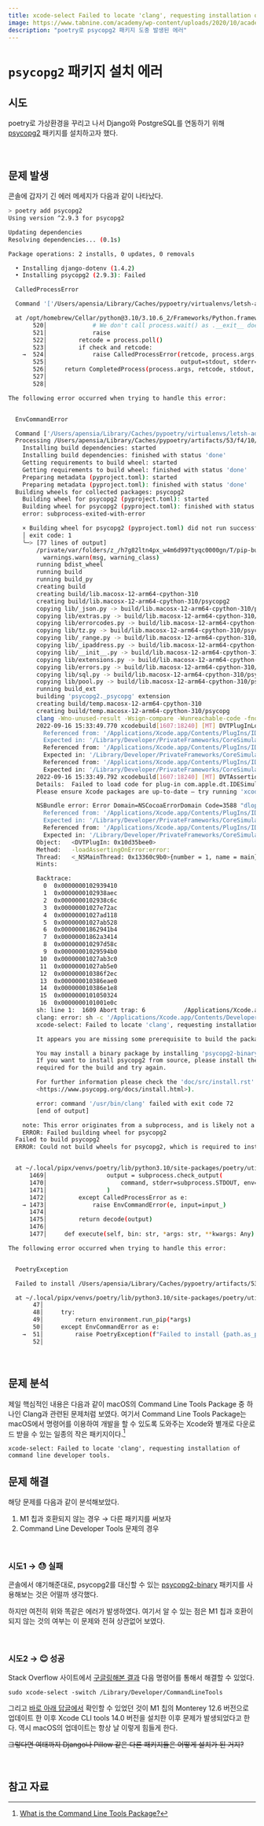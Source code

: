 ```yaml
---
title: xcode-select Failed to locate 'clang', requesting installation of command line developer tools
image: https://www.tabnine.com/academy/wp-content/uploads/2020/10/academy_1.png
description: "poetry로 psycopg2 패키지 도중 발생된 에러"
---
```



# `psycopg2` 패키지 설치 에러

## 시도

poetry로 가상환경을 꾸리고 나서 Django와 PostgreSQL를 연동하기 위해 <a href="https://pypi.org/project/psycopg2/" target="_blank">psycopg2</a> 패키지를 설치하고자 했다.

<br/>

## 문제 발생

콘솔에 갑자기 긴 에러 메세지가 다음과 같이 나타났다.

```bash
> poetry add psycopg2
Using version ^2.9.3 for psycopg2

Updating dependencies
Resolving dependencies... (0.1s)

Package operations: 2 installs, 0 updates, 0 removals

  • Installing django-dotenv (1.4.2)
  • Installing psycopg2 (2.9.3): Failed

  CalledProcessError

  Command '['/Users/apensia/Library/Caches/pypoetry/virtualenvs/letsh-admin-zfYQThb9-py3.10/bin/python', '/Users/apensia/.local/pipx/venvs/poetry/lib/python3.10/site-packages/virtualenv/seed/wheels/embed/pip-22.2.2-py3-none-any.whl/pip', 'install', '--use-pep517', '--disable-pip-version-check', '--prefix', '/Users/apensia/Library/Caches/pypoetry/virtualenvs/letsh-admin-zfYQThb9-py3.10', '--no-deps', '/Users/apensia/Library/Caches/pypoetry/artifacts/53/f4/10/6c4fbf8671cd3e90cb0e036883b7aa9e49359e40fa11a699ffb31b2f2e/psycopg2-2.9.3.tar.gz']' returned non-zero exit status 1.

  at /opt/homebrew/Cellar/python@3.10/3.10.6_2/Frameworks/Python.framework/Versions/3.10/lib/python3.10/subprocess.py:524 in run
       520│             # We don't call process.wait() as .__exit__ does that for us.
       521│             raise
       522│         retcode = process.poll()
       523│         if check and retcode:
    →  524│             raise CalledProcessError(retcode, process.args,
       525│                                      output=stdout, stderr=stderr)
       526│     return CompletedProcess(process.args, retcode, stdout, stderr)
       527│
       528│

The following error occurred when trying to handle this error:


  EnvCommandError

  Command ['/Users/apensia/Library/Caches/pypoetry/virtualenvs/letsh-admin-zfYQThb9-py3.10/bin/python', '/Users/apensia/.local/pipx/venvs/poetry/lib/python3.10/site-packages/virtualenv/seed/wheels/embed/pip-22.2.2-py3-none-any.whl/pip', 'install', '--use-pep517', '--disable-pip-version-check', '--prefix', '/Users/apensia/Library/Caches/pypoetry/virtualenvs/letsh-admin-zfYQThb9-py3.10', '--no-deps', '/Users/apensia/Library/Caches/pypoetry/artifacts/53/f4/10/6c4fbf8671cd3e90cb0e036883b7aa9e49359e40fa11a699ffb31b2f2e/psycopg2-2.9.3.tar.gz'] errored with the following return code 1, and output:
  Processing /Users/apensia/Library/Caches/pypoetry/artifacts/53/f4/10/6c4fbf8671cd3e90cb0e036883b7aa9e49359e40fa11a699ffb31b2f2e/psycopg2-2.9.3.tar.gz
    Installing build dependencies: started
    Installing build dependencies: finished with status 'done'
    Getting requirements to build wheel: started
    Getting requirements to build wheel: finished with status 'done'
    Preparing metadata (pyproject.toml): started
    Preparing metadata (pyproject.toml): finished with status 'done'
  Building wheels for collected packages: psycopg2
    Building wheel for psycopg2 (pyproject.toml): started
    Building wheel for psycopg2 (pyproject.toml): finished with status 'error'
    error: subprocess-exited-with-error

    × Building wheel for psycopg2 (pyproject.toml) did not run successfully.
    │ exit code: 1
    ╰─> [77 lines of output]
        /private/var/folders/z_/h7g82ltn4px_w4m6d997tyqc0000gn/T/pip-build-env-jhthind1/overlay/lib/python3.10/site-packages/setuptools/config/setupcfg.py:508: SetuptoolsDeprecationWarning: The license_file parameter is deprecated, use license_files instead.
          warnings.warn(msg, warning_class)
        running bdist_wheel
        running build
        running build_py
        creating build
        creating build/lib.macosx-12-arm64-cpython-310
        creating build/lib.macosx-12-arm64-cpython-310/psycopg2
        copying lib/_json.py -> build/lib.macosx-12-arm64-cpython-310/psycopg2
        copying lib/extras.py -> build/lib.macosx-12-arm64-cpython-310/psycopg2
        copying lib/errorcodes.py -> build/lib.macosx-12-arm64-cpython-310/psycopg2
        copying lib/tz.py -> build/lib.macosx-12-arm64-cpython-310/psycopg2
        copying lib/_range.py -> build/lib.macosx-12-arm64-cpython-310/psycopg2
        copying lib/_ipaddress.py -> build/lib.macosx-12-arm64-cpython-310/psycopg2
        copying lib/__init__.py -> build/lib.macosx-12-arm64-cpython-310/psycopg2
        copying lib/extensions.py -> build/lib.macosx-12-arm64-cpython-310/psycopg2
        copying lib/errors.py -> build/lib.macosx-12-arm64-cpython-310/psycopg2
        copying lib/sql.py -> build/lib.macosx-12-arm64-cpython-310/psycopg2
        copying lib/pool.py -> build/lib.macosx-12-arm64-cpython-310/psycopg2
        running build_ext
        building 'psycopg2._psycopg' extension
        creating build/temp.macosx-12-arm64-cpython-310
        creating build/temp.macosx-12-arm64-cpython-310/psycopg
        clang -Wno-unused-result -Wsign-compare -Wunreachable-code -fno-common -dynamic -DNDEBUG -g -fwrapv -O3 -Wall -isysroot /Library/Developer/CommandLineTools/SDKs/MacOSX12.sdk "-DPSYCOPG_VERSION=2.9.3 (dt dec pq3 ext lo64)" -DPSYCOPG_DEBUG=1 -DPG_VERSION_NUM=140005 -DHAVE_LO64=1 -DPSYCOPG_DEBUG=1 -I/Users/apensia/Library/Caches/pypoetry/virtualenvs/letsh-admin-zfYQThb9-py3.10/include -I/opt/homebrew/opt/python@3.10/Frameworks/Python.framework/Versions/3.10/include/python3.10 -I. -I/opt/homebrew/include/postgresql@14 -I/opt/homebrew/include/postgresql@14/server -I/opt/homebrew/Cellar/icu4c/70.1/include -I/opt/homebrew/opt/openssl@1.1/include -I/opt/homebrew/opt/readline/include -I/opt/homebrew/Cellar/lz4/1.9.4/include -c psycopg/adapter_asis.c -o build/temp.macosx-12-arm64-cpython-310/psycopg/adapter_asis.o
        2022-09-16 15:33:49.770 xcodebuild[1607:18240] [MT] DVTPlugInLoading: Failed to load code for plug-in com.apple.dt.IDESimulatorAvailability (/Applications/Xcode.app/Contents/PlugIns/IDESimulatorAvailability.ideplugin), error = Error Domain=NSCocoaErrorDomain Code=3588 "dlopen(/Applications/Xcode.app/Contents/PlugIns/IDESimulatorAvailability.ideplugin/Contents/MacOS/IDESimulatorAvailability, 0x0109): Symbol not found: (_OBJC_CLASS_$_SimDiskImage)
          Referenced from: '/Applications/Xcode.app/Contents/PlugIns/IDESimulatorAvailability.ideplugin/Contents/MacOS/IDESimulatorAvailability'
          Expected in: '/Library/Developer/PrivateFrameworks/CoreSimulator.framework/Versions/A/CoreSimulator'" UserInfo={NSLocalizedFailureReason=The bundle couldn’t be loaded., NSLocalizedRecoverySuggestion=Try reinstalling the bundle., NSFilePath=/Applications/Xcode.app/Contents/PlugIns/IDESimulatorAvailability.ideplugin/Contents/MacOS/IDESimulatorAvailability, NSDebugDescription=dlopen(/Applications/Xcode.app/Contents/PlugIns/IDESimulatorAvailability.ideplugin/Contents/MacOS/IDESimulatorAvailability, 0x0109): Symbol not found: (_OBJC_CLASS_$_SimDiskImage)
          Referenced from: '/Applications/Xcode.app/Contents/PlugIns/IDESimulatorAvailability.ideplugin/Contents/MacOS/IDESimulatorAvailability'
          Expected in: '/Library/Developer/PrivateFrameworks/CoreSimulator.framework/Versions/A/CoreSimulator', NSBundlePath=/Applications/Xcode.app/Contents/PlugIns/IDESimulatorAvailability.ideplugin, NSLocalizedDescription=The bundle “IDESimulatorAvailability” couldn’t be loaded.}, dyldError = dlopen(/Applications/Xcode.app/Contents/PlugIns/IDESimulatorAvailability.ideplugin/Contents/MacOS/IDESimulatorAvailability, 0x0000): Symbol not found: (_OBJC_CLASS_$_SimDiskImage)
          Referenced from: '/Applications/Xcode.app/Contents/PlugIns/IDESimulatorAvailability.ideplugin/Contents/MacOS/IDESimulatorAvailability'
          Expected in: '/Library/Developer/PrivateFrameworks/CoreSimulator.framework/Versions/A/CoreSimulator'
        2022-09-16 15:33:49.792 xcodebuild[1607:18240] [MT] DVTAssertions: ASSERTION FAILURE in /System/Volumes/Data/SWE/Apps/DT/BuildRoots/BuildRoot2/ActiveBuildRoot/Library/Caches/com.apple.xbs/Sources/DVTFrameworks/DVTFrameworks-21303/DVTFoundation/PlugInArchitecture/DataModel/DVTPlugIn.m:374
        Details:  Failed to load code for plug-in com.apple.dt.IDESimulatorAvailability (/Applications/Xcode.app/Contents/PlugIns/IDESimulatorAvailability.ideplugin)
        Please ensure Xcode packages are up-to-date — try running 'xcodebuild -runFirstLaunch'.

        NSBundle error: Error Domain=NSCocoaErrorDomain Code=3588 "dlopen(/Applications/Xcode.app/Contents/PlugIns/IDESimulatorAvailability.ideplugin/Contents/MacOS/IDESimulatorAvailability, 0x0109): Symbol not found: (_OBJC_CLASS_$_SimDiskImage)
          Referenced from: '/Applications/Xcode.app/Contents/PlugIns/IDESimulatorAvailability.ideplugin/Contents/MacOS/IDESimulatorAvailability'
          Expected in: '/Library/Developer/PrivateFrameworks/CoreSimulator.framework/Versions/A/CoreSimulator'" UserInfo={NSLocalizedFailureReason=The bundle couldn’t be loaded., NSLocalizedRecoverySuggestion=Try reinstalling the bundle., NSFilePath=/Applications/Xcode.app/Contents/PlugIns/IDESimulatorAvailability.ideplugin/Contents/MacOS/IDESimulatorAvailability, NSDebugDescription=dlopen(/Applications/Xcode.app/Contents/PlugIns/IDESimulatorAvailability.ideplugin/Contents/MacOS/IDESimulatorAvailability, 0x0109): Symbol not found: (_OBJC_CLASS_$_SimDiskImage)
          Referenced from: '/Applications/Xcode.app/Contents/PlugIns/IDESimulatorAvailability.ideplugin/Contents/MacOS/IDESimulatorAvailability'
          Expected in: '/Library/Developer/PrivateFrameworks/CoreSimulator.framework/Versions/A/CoreSimulator', NSBundlePath=/Applications/Xcode.app/Contents/PlugIns/IDESimulatorAvailability.ideplugin, NSLocalizedDescription=The bundle “IDESimulatorAvailability” couldn’t be loaded.}
        Object:   <DVTPlugIn: 0x10d35bee0>
        Method:   -loadAssertingOnError:error:
        Thread:   <_NSMainThread: 0x13360c9b0>{number = 1, name = main}
        Hints:

        Backtrace:
          0  0x0000000102939410
          1  0x0000000102938aec
          2  0x0000000102938c6c
          3  0x00000001027e72ac
          4  0x00000001027ad118
          5  0x00000001027ab528
          6  0x00000001862941b4
          7  0x00000001862a3414
          8  0x000000010297d58c
          9  0x00000001029594b0
         10  0x00000001027ab3c0
         11  0x00000001027ab5e0
         12  0x000000010386f2ec
         13  0x000000010386eae0
         14  0x000000010386e1e8
         15  0x0000000101050324
         16  0x0000000101001e0c
        sh: line 1:  1609 Abort trap: 6           /Applications/Xcode.app/Contents/Developer/usr/bin/xcodebuild -sdk /Applications/Xcode.app/Contents/Developer/Platforms/MacOSX.platform/Developer/SDKs/MacOSX.sdk -find clang 2> /dev/null
        clang: error: sh -c '/Applications/Xcode.app/Contents/Developer/usr/bin/xcodebuild -sdk /Applications/Xcode.app/Contents/Developer/Platforms/MacOSX.platform/Developer/SDKs/MacOSX.sdk -find clang 2> /dev/null' failed with exit code 34304: (null) (errno=Invalid argument)
        xcode-select: Failed to locate 'clang', requesting installation of command line developer tools.

        It appears you are missing some prerequisite to build the package from source.

        You may install a binary package by installing 'psycopg2-binary' from PyPI.
        If you want to install psycopg2 from source, please install the packages
        required for the build and try again.

        For further information please check the 'doc/src/install.rst' file (also at
        <https://www.psycopg.org/docs/install.html>).

        error: command '/usr/bin/clang' failed with exit code 72
        [end of output]

    note: This error originates from a subprocess, and is likely not a problem with pip.
    ERROR: Failed building wheel for psycopg2
  Failed to build psycopg2
  ERROR: Could not build wheels for psycopg2, which is required to install pyproject.toml-based projects


  at ~/.local/pipx/venvs/poetry/lib/python3.10/site-packages/poetry/utils/env.py:1473 in _run
      1469│                 output = subprocess.check_output(
      1470│                     command, stderr=subprocess.STDOUT, env=env, **kwargs
      1471│                 )
      1472│         except CalledProcessError as e:
    → 1473│             raise EnvCommandError(e, input=input_)
      1474│
      1475│         return decode(output)
      1476│
      1477│     def execute(self, bin: str, *args: str, **kwargs: Any) -> int:

The following error occurred when trying to handle this error:


  PoetryException

  Failed to install /Users/apensia/Library/Caches/pypoetry/artifacts/53/f4/10/6c4fbf8671cd3e90cb0e036883b7aa9e49359e40fa11a699ffb31b2f2e/psycopg2-2.9.3.tar.gz

  at ~/.local/pipx/venvs/poetry/lib/python3.10/site-packages/poetry/utils/pip.py:51 in pip_install
       47│
       48│     try:
       49│         return environment.run_pip(*args)
       50│     except EnvCommandError as e:
    →  51│         raise PoetryException(f"Failed to install {path.as_posix()}") from e
       52│
```

<br/>

## 문제 분석

제일 핵심적인 내용은 다음과 같이 macOS의 Command Line Tools Package 중 하나인 Clang과 관련된 문제처럼 보였다.
여기서 Command Line Tools Package는 macOS에서 명령어를 이용하여 개발을 할 수 있도록 도와주는 Xcode와 별개로 다운로드 받을 수 있는 일종의 작은 패키지이다.[^1]

`xcode-select: Failed to locate 'clang', requesting installation of command line developer tools.`

## 문제 해결

해당 문제를 다음과 같이 분석해보았다.

1. M1 칩과 호환되지 않는 경우 &rarr; 다른 패키지를 써보자
2. Command Line Developer Tools 문제의 경우

<br/>

### 시도1 &rarr; 😓 실패

콘솔에서 얘기해준대로, psycopg2를 대신할 수 있는 <a href="https://pypi.org/project/psycopg2-binary/" target="_blank">psycopg2-binary</a> 패키지를 사용해보는 것은 어떨까 생각했다.

하지만 여전히 위와 똑같은 에러가 발생하였다. 여기서 알 수 있는 점은 M1 칩과 호환이 되지 않는 것의 여부는 이 문제와 전혀 상관없어 보였다.

<br/>

### 시도2 &rarr; 😊 성공

Stack Overflow 사이트에서 <a href="https://apple.stackexchange.com/questions/415563/repeatedly-being-asked-to-install-command-line-tools/446563#446563" target="_blank">구글링해본 결과</a> 다음 명령어를 통해서 해결할 수 있었다.

`sudo xcode-select -switch /Library/Developer/CommandLineTools`

그리고 <a href="https://apple.stackexchange.com/a/446624" target="_blank">바로 아래 답글에서</a> 확인할 수 있었던 것이 M1 칩의 Monterey 12.6 버전으로 업데이트 한 이후 Xcode CLI tools 14.0 버전을 설치한 이후
문제가 발생되었다고 한다. 역시 macOS의 업데이트는 항상 날 이렇게 힘들게 한다.

~~그렇다면 여태까지 Django나 Pillow 같은 다른 패키지들은 어떻게 설치가 된 거지?~~

<br/>

## 참고 자료

[^1]:
      <a href="https://developer.apple.com/library/archive/technotes/tn2339/_index.html" target="_blank">What is the Command Line Tools Package?</a>
